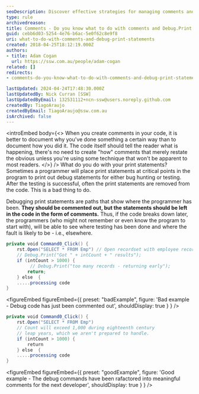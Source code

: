 ```yaml
---
seoDescription: Discover effective strategies for managing comments and Debug.Print statements in your code for enhanced maintainability.
type: rule
archivedreason:
title: Comments - Do you know what to do with comments and Debug.Print statements?
guid: cebb6d03-5254-4e76-b6ac-5e0f62c8e9f8
uri: what-to-do-with-comments-and-debug-print-statements
created: 2018-04-25T18:12:19.000Z
authors:
- title: Adam Cogan
  url: https://ssw.com.au/people/adam-cogan
related: []
redirects:
- comments-do-you-know-what-to-do-with-comments-and-debug-print-statements

lastUpdated: 2024-04-24T17:48:30.000Z
lastUpdatedBy: Nick Curran [SSW]
lastUpdatedByEmail: 132531112+ncn-ssw@users.noreply.github.com
createdBy: TiagoAraujo
createdByEmail: TiagoAraujo@ssw.com.au
isArchived: false
---
```


<introEmbed
  body={<>
When you create comments in your code, it is better to document why you've done something a certain way than to document how you did it. The code itself should tell the reader what is happening, there's no need to create "how" comments that merely restate the obvious unless you're using some technique that won't be apparent to most readers.
  </>}
/>
What do you do with your print statements? Sometimes a programmer will place print statements at critical points in the program to print out debug statements for either bug hunting or testing. After the testing is successful, often the print statements are removed from the code. This is a bad thing to do.

Debugging print statements are paths that show where the programmer has been. **They should be commented out, but the statements should be left in the code in the form of comments.** Thus, if the code breaks down later, the programmers (who might not remember or even know the program to start with), will be able to see where testing has been done and where the fault is likely to be - i.e., elsewhere.

```cs
private void Command0_Click() {
    rst.Open("SELECT * FROM Emp") // Open recordset with employee records
    // Debug.Print("Got " + intCount + " results");
    if (intCount > 1000) {
         // Debug.Print("too many records - returning early");
        return;
    } else  {
    .....processing code
}
```

<figureEmbed figureEmbed={{
  preset: "badExample",
  figure: 'Bad example - Debug code has just been commented out',
  shouldDisplay: true
} } />


```cs
private void Command0_Click() {
    rst.Open("SELECT * FROM Emp")
    // Count will exceed 1,000 during eighteenth century
    // leap years, which we aren't prepared to handle.
    if (intCount > 1000) {
        return
    } else  {
    .....processing code
}
```

<figureEmbed figureEmbed={{
  preset: "goodExample",
  figure: 'Good example - The debug commands have been rafactored into meaningful comments for the next developer',
  shouldDisplay: true
} } />
